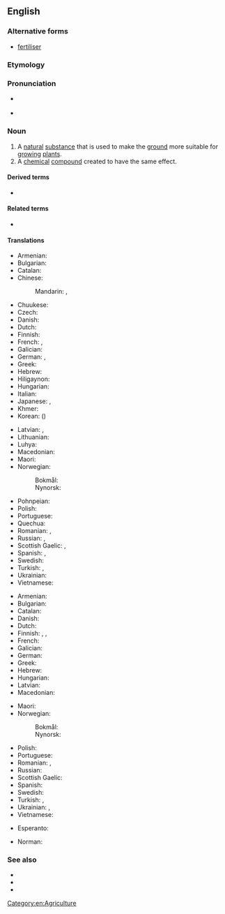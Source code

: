 ==English==
{{wikipedia}}

===Alternative forms===
* {{qualifier|British}} [[fertiliser]]

===Etymology===
{{affix|en|fertilize|-er}}

===Pronunciation===
* {{a|UK}} {{IPA|/ˈfɜːtəlaɪzə/|lang=en}}
* {{a|US}} {{IPA|/ˈfɜːɹtəlaɪzəɹ/|lang=en}}

===Noun===
{{en-noun|~}}

# A [[natural]] [[substance]] that is used to make the [[ground]] more suitable for [[grow]]ing [[plant]]s.
# A [[chemical]] [[compound]] created to have the same effect.

====Derived terms====
* {{l|en|over-fertilization}}

====Related terms====
* {{l|en|fertilize}}

====Translations====
{{trans-top|a natural substance that is used to make the ground more suitable for growing plants}}
* Armenian: {{t+|hy|պարարտանյութ}}
* Bulgarian: {{t|bg|тор|m|sc=Cyrl}}
* Catalan: {{t+|ca|adob|m}}
* Chinese:
*: Mandarin: {{t+|cmn|肥料|tr=féiliào|sc=Hani}}, {{t+|cmn|化肥|tr=huàféi|sc=Hani}}
* Chuukese: {{t|chk|koiasi}}
* Czech: {{t+|cs|hnojivo|n}}
* Danish: {{t+|da|gødning|c}}
* Dutch: {{t+|nl|mest|m}}
* Finnish: {{t+|fi|lannoite}}
* French: {{t+|fr|fertilisant}}, {{t+|fr|engrais|m}}
* Galician: {{t+|gl|fertilizante|m}}
* German: {{t+|de|Dünger|m}}, {{t+|de|Düngemittel|n}}
* Greek: {{t+|el|λίπασμα|n}}
* Hebrew: {{t+|he|דשן|m|tr=deshen}}
* Hiligaynon: {{t|hil|abono|alt=abóno}}
* Hungarian: {{t+|hu|trágya}}
* Italian: {{t+|it|fertilizzante}}
* Japanese: {{t+|ja|肥料|tr=ひりょう, hiryō|sc=Jpan}}, {{t+|ja|肥|tr=こえ, koe|sc=Jpan}}
* Khmer: {{t+|km|ជី|tr=cii|sc=Khmr}}
* Korean: {{t+|ko|비료|sc=Kore}} ({{t+|ko|肥料|sc=Kore}})
{{trans-mid}}
* Latvian: {{t|lv|mēsli|m-p}}, {{t|lv|kūtsmēsli|m-p}}
* Lithuanian: {{t-needed|lt}}
* Luhya: {{t|luy|embolea}}
* Macedonian: {{t|mk|ѓубриво|n|tr=ǵúbrivo}}
* Maori: {{t|mi|wairākau}}
* Norwegian:
*: Bokmål: {{t|nb|gjødsel|m|f}}
*: Nynorsk: {{t|nn|gjødsel|f}}
* Pohnpeian: {{t|pon|koiasi}}
* Polish: {{t+|pl|nawóz|m}}
* Portuguese: {{t+|pt|fertilizante|m}}
* Quechua: {{t|qu|wanu}}
* Romanian: {{t+|ro|îngrășământ|n}}, {{t|ro|fertilizant|m}}
* Russian: {{t+|ru|удобре́ние|n}}, {{t+|ru|наво́з|m}}
* Scottish Gaelic: {{t|gd|leasachadh|m}}, {{t|gd|todhar|m}}
* Spanish: {{t|es|abono orgánico|m}}, {{t+|es|fertilizante|m}}
* Swedish: {{t+|sv|gödsel|c}}
* Turkish: {{t+|tr|gübre}}, {{t+|tr|kön}}
* Ukrainian: {{t|uk|добриво|n|sc=Cyrl}}
* Vietnamese: {{t+|vi|phân bón}}
{{trans-bottom}}

{{trans-top|a chemical compound created to have the same effect.}}
* Armenian: {{t+|hy|պարարտանյութ}}
* Bulgarian: {{t|bg|изкуствен тор|m|sc=Cyrl}}
* Catalan: {{t+|ca|adob|m}}
* Danish: {{t+|da|kunstgødning|c}}
* Dutch: {{t+|nl|kunstmest|m}}
* Finnish: {{t+|fi|lannoite}}, {{t+|fi|apulanta}}, {{t|fi|keinolannoite}}
* French: {{t+|fr|fertilisant}}
* Galician: {{t+|gl|fertilizante|m}}
* German: {{t|de|Handelsdünger|m}}
* Greek: {{t+|el|λίπασμα|n}}
* Hebrew: {{t+|he|דשן|m|tr=deshen}}
* Hungarian: {{t+|hu|táptalaj}}
* Latvian: {{t|lv|mēslojums|m}}
* Macedonian: {{t|mk|вештачко ѓубриво|n|tr=véštačko ǵúbrivo}}
{{trans-mid}}
* Maori: {{t|mi|wairākau}}
* Norwegian:
*: Bokmål: {{t|nb|kunstgjødsel|m|f}}
*: Nynorsk: {{t|nn|kunstgjødsel|f}}
* Polish: {{t+|pl|nawóz|m}}
* Portuguese: {{t+|pt|fertilizante|m}}
* Romanian: {{t|ro|fertilizator|n}}, {{t+|ro|îngrășământ|n}}
* Russian: {{t+|ru|удобре́ние|n}}
* Scottish Gaelic: {{t|gd|leasachadh|m}}
* Spanish: {{t+|es|fertilizante|m}}
* Swedish: {{t|sv|konstgödsel|c}}
* Turkish: {{t|tr|yapay gübre}}, {{t+|tr|suni gübre}}
* Ukrainian: {{t|uk|мінеральне добриво|n|sc=Cyrl}}, {{t+|uk|міндобриво|n|sc=Cyrl}}
* Vietnamese: {{t+|vi|phân bón}}
{{trans-bottom}}

{{checktrans-top}}
* Esperanto: {{t-check|eo|sterko}}
{{trans-mid}}
* Norman: {{t-check|nrf|engrais|m}} {{qualifier|Jersey}}
{{trans-bottom}}

===See also===
* {{l|en|dung}}
* {{l|en|lawn food}}
* {{l|en|manure}}

[[Category:en:Agriculture]]